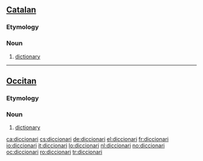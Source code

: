 ==[[Catalan]]==

===Etymology===
{{etyl|la|ca}} {{term|dictionarium|lang=la}}

===Noun===
{{ca-noun|m}}

# [[dictionary]]

----

==[[Occitan]]==
===Etymology===
{{etyl|la|oc}} {{term|dictionarium|lang=la}}

===Noun===
{{oc-noun|m}}

# [[dictionary]]

[[ca:diccionari]]
[[cs:diccionari]]
[[de:diccionari]]
[[el:diccionari]]
[[fr:diccionari]]
[[io:diccionari]]
[[it:diccionari]]
[[lo:diccionari]]
[[nl:diccionari]]
[[no:diccionari]]
[[oc:diccionari]]
[[ro:diccionari]]
[[tr:diccionari]]